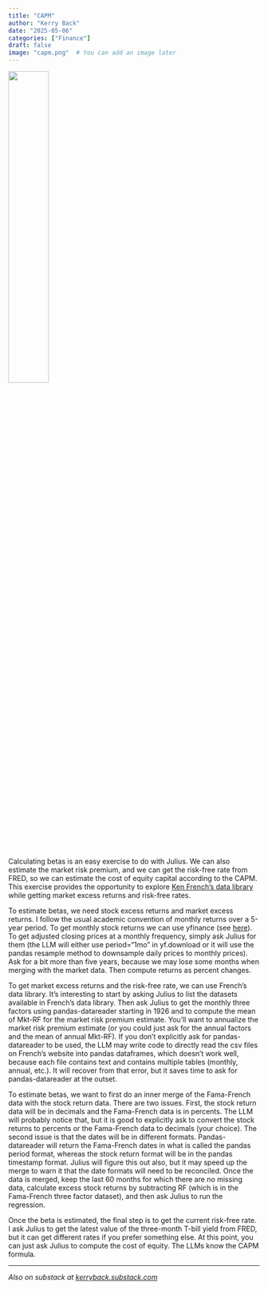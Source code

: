 ```yaml
---
title: "CAPM"
author: "Kerry Back"
date: "2025-05-06"
categories: ["Finance"]
draft: false
image: "capm.png"  # You can add an image later
---
```


![](capm.png){width=40% fig-align="center"}

Calculating betas is an easy exercise to do with Julius.  We can also estimate the market risk premium, and we can get the risk-free rate from FRED, so we can estimate the cost of equity capital according to the CAPM.  This exercise provides the opportunity to explore [Ken French's data library](https://mba.tuck.dartmouth.edu/pages/faculty/ken.french/data_library.html) while getting market excess returns and risk-free rates.

To estimate betas, we need stock excess returns and market excess returns.  I follow the usual academic convention of monthly returns over a 5-year period.  To get monthly stock returns we can use yfinance (see [here](https://finance-with-ai.org/posts/02-online-data/)).  To get adjusted closing prices at a monthly frequency, simply ask Julius for them (the LLM will either use period="1mo" in yf.download or it will use the pandas resample method to downsample daily prices to monthly prices).  Ask for a bit more than five years, because we may lose some months when merging with the market data.  Then compute returns as percent changes.

To get market excess returns and the risk-free rate, we can use  French's data library.  It's interesting to start by asking Julius to list the datasets available in French's data library.  Then ask Julius to get the monthly three factors using pandas-datareader starting in 1926 and to compute the mean of Mkt-RF for the market risk premium estimate.  You'll want to annualize the market risk premium estimate (or you could just ask for the annual factors and the mean of annual Mkt-RF).  If you don't explicitly ask for pandas-datareader to be used, the LLM may write code to directly read the csv files on French's website into pandas dataframes, which doesn't work well, because each file contains text and contains multiple tables (monthly, annual, etc.).  It will recover from that error, but it saves time to ask for pandas-datareader at the outset.

To estimate betas, we want to first do an inner merge of the Fama-French data with the stock return data.  There are two issues.  First, the stock return data will be in decimals and the Fama-French data is in percents.  The LLM will probably notice that, but it is good to explicitly ask to convert the stock returns to percents or the Fama-French data to decimals (your choice).  The second issue is that the dates will be in different formats.  Pandas-datareader will return the Fama-French dates in what is called the pandas period format, whereas the stock return format will be in the pandas timestamp format.  Julius will figure this out also, but it may speed up the merge to warn it that the date formats will need to be reconciled.  Once the data is merged, keep the last 60 months for which there are no missing data, calculate excess stock returns by subtracting RF (which is in the Fama-French three factor dataset), and then ask Julius to run the regression.

Once the beta is estimated, the final step is to get the current risk-free rate.  I ask Julius to get the latest value of the three-month T-bill yield from FRED, but it can get different rates if you prefer something else.  At this point, you can just ask Julius to compute the cost of equity.  The LLMs know the CAPM formula.

---

*Also on substack at [kerryback.substack.com](https://kerryback.substack.com)*